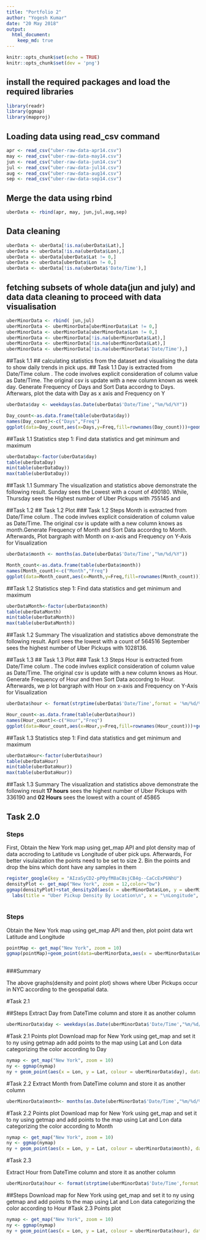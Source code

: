 ```yaml
---
title: "Portfolio 2"
author: "Yogesh Kumar"
date: "20 May 2018"
output: 
  html_document:
    keep_md: true
---
```

```r

knitr::opts_chunk$set(echo = TRUE)
knitr::opts_chunk$set(dev = 'png')
```
## install the required packages and load the required libraries
```r
library(readr)
library(ggmap)
library(mapproj)
```
## Loading data using read_csv command
```r
apr <- read_csv("uber-raw-data-apr14.csv")
may <- read_csv("uber-raw-data-may14.csv")
jun <- read_csv("uber-raw-data-jun14.csv")
jul <- read_csv("uber-raw-data-jul14.csv")
aug <- read_csv("uber-raw-data-aug14.csv")
sep <- read_csv("uber-raw-data-sep14.csv")
```
## Merge the data using rbind 
```r
uberData <- rbind(apr, may, jun,jul,aug,sep)
```

## Data cleaning
```r
uberData <- uberData[!is.na(uberData$Lat),]
uberData <- uberData[!is.na(uberData$Lon),]
uberData <- uberData[uberData$Lat != 0,]
uberData <- uberData[uberData$Lon != 0,]
uberData <- uberData[!is.na(uberData$'Date/Time'),]
```


## fetching subsets of whole data(jun and july) and data data cleaning to proceed with data visualisation
```r
uberMinorData <- rbind( jun,jul)
uberMinorData <- uberMinorData[uberMinorData$Lat != 0,]
uberMinorData <- uberMinorData[uberMinorData$Lon != 0,]
uberMinorData <- uberMinorData[!is.na(uberMinorData$Lat),]
uberMinorData <- uberMinorData[!is.na(uberMinorData$Lat),]
uberMinorData <- uberMinorData[!is.na(uberMinorData$'Date/Time'),]
```
##Task 1.1
## calculating statistics from the dataset and visualising the data to show daily trends in pick ups.
## Task 1.1 
Day is extracted from Date/Time colum . The code involves explicit consideration of column value as Date/Time. The original csv is update with a new column known as week day. Generate Frequency of Days and Sort Data accordng to Days. Afterwars, plot the data with Day as x axis and Frequency on Y


```r
uberData$day <- weekdays(as.Date(uberData$'Date/Time',"%m/%d/%Y"))
```

```r
Day_count<-as.data.frame(table(uberData$day))
names(Day_count)<-c("Days","Freq")
ggplot(data=Day_count,aes(x=Days,y=Freq,fill=rownames(Day_count)))+geom_bar(stat="identity",colour = "black")+guides(fill=FALSE)+labs(title = "Frequency by Days ",x="Day",y="Frequency")+ geom_text(aes(label=Freq),vjust=1.6,color="white",size=4)+theme_minimal()
```
##Task 1.1 Statistics 
 step 1: Find data statistics and get minimum and maximum
```r
uberDataDay<-factor(uberData$day)
table(uberDataDay)
min(table(uberDataDay))
max(table(uberDataDay))
```
##Task 1.1 Summary
The visualization and statistics above demonstrate the following result. Sunday sees the Lowest with a count of 490180. While, Thursday sees the Highest number of Uber Pickups with 755145 and 

##Task 1.2
## Task 1.2 Plot
### Task 1.2 Steps
Month is extracted from Date/Time colum . The code invlves explicit consideration of column value as Date/Time. The original csv is update with a new column knows as month.Generate Frequency of Month and Sort Data accordng to Month. Afterwards, Plot bargraph with Month on x-axis and Frequency on Y-Axis for Visualization

```r
uberData$month <- months(as.Date(uberData$'Date/Time',"%m/%d/%Y"))
```

```r
Month_count<-as.data.frame(table(uberData$month))
names(Month_count)<-c("Month","Freq")
ggplot(data=Month_count,aes(x=Month,y=Freq,fill=rownames(Month_count)))+geom_bar(stat="identity",colour = "black")+guides(fill=FALSE)+labs(title = "Frequency by Month ",x="Month of year ",y="Frequency")+ geom_text(aes(label=Freq),vjust=1.6,color="white",size=4)+theme_minimal()
```
##Task 1.2 Statistics 
 step 1: Find data statistics and get minimum and maximum
```r
uberDataMonth<-factor(uberData$month)
table(uberDataMonth)
min(table(uberDataMonth))
max(table(uberDataMonth))
```
##Task 1.2 Summary
The visualization and statistics above demonstrate the following result. April sees the lowest with a count of 564516
September sees the highest number of Uber Pickups with 1028136.

##Task 1.3
## Task 1.3 Plot
### Task 1.3 Steps
Hour is extracted from Date/Time colum . The code invlves explicit consideration of column value as Date/Time. The original csv is update with a new column knows as Hour. Generate Frequency of Hour and then Sort Data accordng to Hour. Afterwards, we p
lot bargraph with Hour on x-axis and Frequency on Y-Axis for Visualization

```r
uberData$hour <- format(strptime(uberData$'Date/Time',format = '%m/%d/%Y %H:%M:%S'), "%H")
```


```r
Hour_count<-as.data.frame(table(uberData$hour))
names(Hour_count)<-c("Hour","Freq")
ggplot(data=Hour_count,aes(x=Hour,y=Freq,fill=rownames(Hour_count)))+geom_bar(stat="identity",colour = "black")+guides(fill=FALSE)+labs(title = "Frequency by Hour ",x="Hour of day ",y="Frequency")+theme_minimal()
```
##Task 1.3 Statistics 
 step 1: Find data statistics and get minimum and maximum
 
```r
uberDataHour<-factor(uberData$hour)
table(uberDataHour)
min(table(uberDataHour))
max(table(uberDataHour))
```
##Task 1.3 Summary
The visualization and statistics above demonstrate the following result
**17 hours** sees the highest number of Uber Pickups with 336190 and **02 Hours** sees the lowest with a count of 45865

## Task 2.0
### Steps
First, Obtain the New York map using get_map API and plot density map of data accroding to Latitude vs Longitude of uber pick ups. Afterwards, For better visulaization the points need to be set to size 2. Bin the points and drop the bins which dont have any samples in them

```r
register_google(key = "AIzaSyCD2-pP0yfM8aC8sjCB4g--CaCcExP6NhU")
densityPlot <- get_map("New York", zoom = 12,color="bw")
ggmap(densityPlot)+stat_density2d(aes(x = uberMinorData$Lon, y = uberMinorData$Lat,fill = ..level..),alpha=0.5,size=2,bins=30,geom="polygon",data=uberMinorData)+geom_density_2d(data=uberMinorData,aes(x = uberMinorData$Lon,y = uberMinorData$Lat),alpha=0.5,bins=30)+
  labs(title = "Uber Pickup Density By Location\n", x = "\nLongitude", y = "Latitude\n")
 
```


### Steps
Obtain the New York map using get_map API and then, plot point data wrt Latitude and Longitude


```r

pointMap <- get_map("New York", zoom = 10)
ggmap(pointMap)+geom_point(data=uberMinorData,aes(x = uberMinorData$Lon, y = uberMinorData$Lat,colour='Red'))+ scale_color_manual(values = c("Red"="red")) +  labs(title = "Uber Pickups By Location\n", x = "\nLongitude", y = "Latitude\n" ,colour="Uber Pickup")
 
```

###Summary

The above graphs(density and point plot) shows where Uber Pickups occur in NYC according to the geospatial data.

#Task 2.1

##Steps
Extract Day from DateTime column and store it as another column 
```r
uberMinorData$day <- weekdays(as.Date(uberMinorData$'Date/Time',"%m/%d/%Y"))
```
#Task 2.1 Points plot
Download map for New York using get_map and set it to ny using getmap adn add points to the map using Lat and Lon data categorizing the color according to Day
```r
nymap <- get_map("New York", zoom = 10)
ny <- ggmap(nymap)
ny + geom_point(aes(x = Lon, y = Lat, colour = uberMinorData$day), data = uberMinorData)+labs(title = "Uber Pickups By Day on Location\n", x = "\nLongitude", y = "Latitude\n",colour="Day")
```


#Task 2.2
Extract Month from DateTime column and store it as another column 
```r
uberMinorData$month<- months(as.Date(uberMinorData$'Date/Time',"%m/%d/%Y"))
```
#Task 2.2 Points plot
Download map for New York using get_map and set it to ny using getmap and add points to the map using Lat and Lon data categorizing the color according to Month
```r
nymap <- get_map("New York", zoom = 10)
ny <- ggmap(nymap)
ny + geom_point(aes(x = Lon, y = Lat, colour = uberMinorData$month), data = uberMinorData)+labs(title = "Uber Pickups By Month on Location\n", x = "\nLongitude", y = "Latitude\n",colour="Red")
```

#Task 2.3

Extract Hour from DateTime column and store it as another column 
```r
uberMinorData$hour <- format(strptime(uberMinorData$'Date/Time',format = '%m/%d/%Y %H:%M:%S'), "%H")
```
##Steps
Download map for New York using get_map and set it to ny using getmap and add points to the map using Lat and Lon data categorizing the color according to Hour
#Task 2.3 Points plot
```r
nymap <- get_map("New York", zoom = 10)
ny <- ggmap(nymap)
ny + geom_point(aes(x = Lon, y = Lat, colour = uberMinorData$hour), data = uberMinorData)+labs(title = "Uber Pickups By Hour on Location\n", x = "\nLongitude", y = "Latitude\n",colour="Hour")
```
